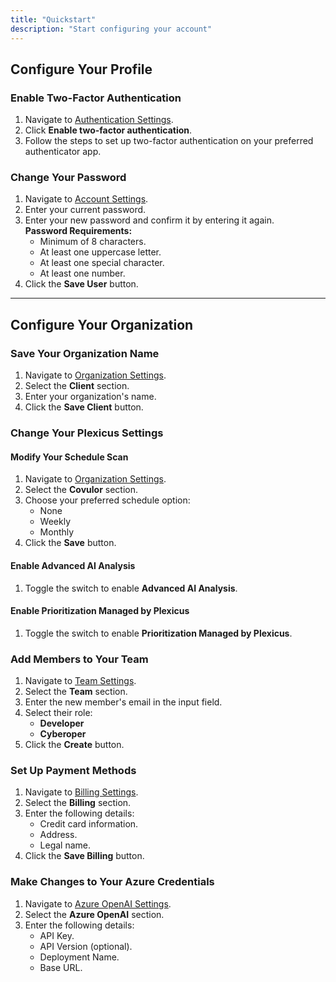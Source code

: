 ```yaml
---
title: "Quickstart"
description: "Start configuring your account"
---
```


## Configure Your Profile

### Enable Two-Factor Authentication

1. Navigate to [Authentication Settings](https://covulor.dev.plexicus.com/settings#authentication).
2. Click **Enable two-factor authentication**.
3. Follow the steps to set up two-factor authentication on your preferred authenticator app.

### Change Your Password

1. Navigate to [Account Settings](https://covulor.dev.plexicus.com/settings#account).
2. Enter your current password.
3. Enter your new password and confirm it by entering it again.  
   **Password Requirements:**
   - Minimum of 8 characters.
   - At least one uppercase letter.
   - At least one special character.
   - At least one number.
4. Click the **Save User** button.

---

## Configure Your Organization

### Save Your Organization Name

1. Navigate to [Organization Settings](https://covulor.dev.plexicus.com/organization).
2. Select the **Client** section.
3. Enter your organization's name.
4. Click the **Save Client** button.

### Change Your Plexicus Settings

#### Modify Your Schedule Scan

1. Navigate to [Organization Settings](https://covulor.dev.plexicus.com/organization).
2. Select the **Covulor** section.
3. Choose your preferred schedule option:
   - None
   - Weekly
   - Monthly
4. Click the **Save** button.

#### Enable Advanced AI Analysis

1. Toggle the switch to enable **Advanced AI Analysis**.

#### Enable Prioritization Managed by Plexicus

1. Toggle the switch to enable **Prioritization Managed by Plexicus**.

### Add Members to Your Team

1. Navigate to [Team Settings](https://covulor.dev.plexicus.com/organization).
2. Select the **Team** section.
3. Enter the new member's email in the input field.
4. Select their role:
   - **Developer**
   - **Cyberoper**
5. Click the **Create** button.

### Set Up Payment Methods

1. Navigate to [Billing Settings](https://covulor.dev.plexicus.com/organization).
2. Select the **Billing** section.
3. Enter the following details:
   - Credit card information.
   - Address.
   - Legal name.
4. Click the **Save Billing** button.

### Make Changes to Your Azure Credentials

1. Navigate to [Azure OpenAI Settings](https://covulor.dev.plexicus.com/organization).
2. Select the **Azure OpenAI** section.
3. Enter the following details:
   - API Key.
   - API Version (optional).
   - Deployment Name.
   - Base URL.
